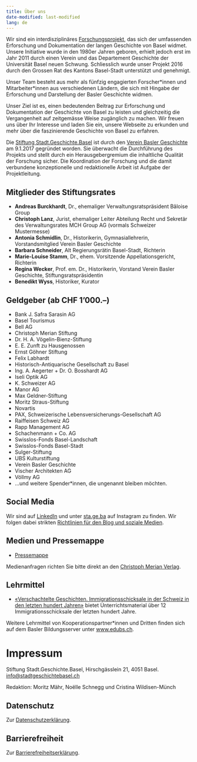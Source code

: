 ```yaml
---
title: Über uns
date-modified: last-modified
lang: de
---
```


Wir sind ein interdisziplinäres [Forschungsprojekt](https://stadtgeschichtebasel.ch/projekt), das sich der umfassenden Erforschung und Dokumentation der langen Geschichte von Basel widmet. Unsere Initiative wurde in den 1980er Jahren geboren, erhielt jedoch erst im Jahr 2011 durch einen Verein und das Departement Geschichte der Universität Basel neuen Schwung. Schliesslich wurde unser Projekt 2016 durch den Grossen Rat des Kantons Basel-Stadt unterstützt und genehmigt.

Unser Team besteht aus mehr als fünfzig engagierten Forscher\*innen und Mitarbeiter\*innen aus verschiedenen Ländern, die sich mit Hingabe der Erforschung und Darstellung der Basler Geschichte widmen.

Unser Ziel ist es, einen bedeutenden Beitrag zur Erforschung und Dokumentation der Geschichte von Basel zu leisten und gleichzeitig die Vergangenheit auf zeitgemässe Weise zugänglich zu machen. Wir freuen uns über Ihr Interesse und laden Sie ein, unsere Webseite zu erkunden und mehr über die faszinierende Geschichte von Basel zu erfahren.

Die [Stiftung Stadt.Geschichte.Basel](https://stiftungen.stiftungschweiz.ch/organisation/stiftung-stadt-geschichte-basel) ist durch den [Verein Basler Geschichte](https://stadtgeschichtebasel.ch/verein) am 9.1.2017 gegründet worden. Sie überwacht die Durchführung des Projekts und stellt durch ein Herausgebergremium die inhaltliche Qualität der Forschung sicher. Die Koordination der Forschung und die damit verbundene konzeptionelle und redaktionelle Arbeit ist Aufgabe der Projektleitung.

## Mitglieder des Stiftungsrates

- **Andreas Burckhardt**, Dr., ehemaliger Verwaltungsratspräsident Bâloise Group
- **Christoph Lanz**, Jurist, ehemaliger Leiter Abteilung Recht und Sekretär des Verwaltungsrates MCH Group AG (vormals Schweizer Mustermesse)
- **Antonia Schmidlin**, Dr., Historikerin, Gymnasiallehrerin, Vorstandsmitglied Verein Basler Geschichte
- **Barbara Schneider**, Alt Regierungsrätin Basel-Stadt, Richterin
- **Marie-Louise Stamm**, Dr., ehem. Vorsitzende Appellationsgericht, Richterin
- **Regina Wecker**, Prof. em. Dr., Historikerin, Vorstand Verein Basler Geschichte, Stiftungsratspräsidentin
- **Benedikt Wyss**, Historiker, Kurator

## Geldgeber (ab CHF 1’000.--)

- Bank J. Safra Sarasin AG
- Basel Tourismus
- Bell AG
- Christoph Merian Stiftung
- Dr. H. A. Vögelin-Bienz-Stiftung
- E. E. Zunft zu Hausgenossen
- Ernst Göhner Stiftung
- Felix Labhardt
- Historisch-Antiquarische Gesellschaft zu Basel
- Ing. A. Aegerter + Dr. O. Bosshardt AG
- Iseli Optik AG
- K. Schweizer AG
- Manor AG
- Max Geldner-Stiftung
- Moritz Straus-Stiftung
- Novartis
- PAX, Schweizerische Lebensversicherungs-Gesellschaft AG
- Raiffeisen Schweiz AG
- Rapp Management AG
- Schachenmann + Co. AG
- Swisslos-Fonds Basel-Landschaft
- Swisslos-Fonds Basel-Stadt
- Sulger-Stiftung
- UBS Kulturstiftung
- Verein Basler Geschichte
- Vischer Architekten AG
- Völlmy AG
- …und weitere Spender\*innen, die ungenannt bleiben möchten.

## Social Media

Wir sind auf [LinkedIn](https://www.linkedin.com/company/stadt-geschichte-basel) und unter [sta.ge.ba](https://www.instagram.com/sta.ge.ba/) auf Instagram zu finden. Wir folgen dabei strikten [Richtlinien für den Blog und soziale Medien](https://stadtgeschichtebasel.ch/richtlinien-fuer-den-blog-und-soziale-medien).

## Medien und Pressemappe

- [Pressemappe](https://stadtgeschichtebasel.ch/pressemappe)

Medienanfragen richten Sie bitte direkt an den [Christoph Merian Verlag](https://www.merianverlag.ch/presse.html).

## Lehrmittel

- [«Verschachtelte Geschichten. Immigrationsschicksale in der Schweiz in den letzten hundert Jahren»](https://stadtgeschichtebasel.ch/vermittlungsangebot-verschachtelte-geschichten-immigrationsschicksale-in-der-schweiz-in-den-letzten-hundert-jahren) bietet Unterrichtsmaterial über 12 Immigrationsschicksale der letzten hundert Jahre.

Weitere Lehrmittel von Kooperationspartner\*innen und Dritten finden sich auf dem Basler Bildungsserver unter [www.edubs.ch](https://www.edubs.ch/).

# Impressum

Stiftung Stadt.Geschichte.Basel, Hirschgässlein 21, 4051 Basel. [info@stadtgeschichtebasel.ch](mailto:info@stadtgeschichtebasel.ch)

Redaktion: Moritz Mähr, Noëlle Schnegg und Cristina Wildisen-Münch

## Datenschutz

Zur [Datenschutzerklärung](https://stadtgeschichtebasel.ch/datenschutzerklaerung).

## Barrierefreiheit

Zur [Barrierefreiheitserklärung](https://stadtgeschichtebasel.ch/barrierefreiheitserklaerung).

